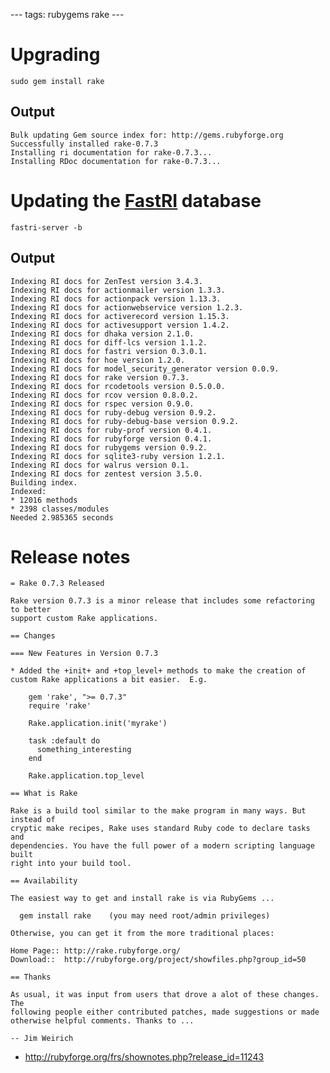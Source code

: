 ---
tags: rubygems rake
---
= Upgrading =

<pre>sudo gem install rake</pre>

== Output ==

<pre>Bulk updating Gem source index for: http://gems.rubyforge.org
Successfully installed rake-0.7.3
Installing ri documentation for rake-0.7.3...
Installing RDoc documentation for rake-0.7.3...</pre>

= Updating the [[FastRI]] database =

<pre>fastri-server -b</pre>

== Output ==

<pre>Indexing RI docs for ZenTest version 3.4.3.
Indexing RI docs for actionmailer version 1.3.3.
Indexing RI docs for actionpack version 1.13.3.
Indexing RI docs for actionwebservice version 1.2.3.
Indexing RI docs for activerecord version 1.15.3.
Indexing RI docs for activesupport version 1.4.2.
Indexing RI docs for dhaka version 2.1.0.
Indexing RI docs for diff-lcs version 1.1.2.
Indexing RI docs for fastri version 0.3.0.1.
Indexing RI docs for hoe version 1.2.0.
Indexing RI docs for model_security_generator version 0.0.9.
Indexing RI docs for rake version 0.7.3.
Indexing RI docs for rcodetools version 0.5.0.0.
Indexing RI docs for rcov version 0.8.0.2.
Indexing RI docs for rspec version 0.9.0.
Indexing RI docs for ruby-debug version 0.9.2.
Indexing RI docs for ruby-debug-base version 0.9.2.
Indexing RI docs for ruby-prof version 0.4.1.
Indexing RI docs for rubyforge version 0.4.1.
Indexing RI docs for rubygems version 0.9.2.
Indexing RI docs for sqlite3-ruby version 1.2.1.
Indexing RI docs for walrus version 0.1.
Indexing RI docs for zentest version 3.5.0.
Building index.
Indexed:
* 12016 methods
* 2398 classes/modules
Needed 2.985365 seconds</pre>

= Release notes =

<pre>= Rake 0.7.3 Released

Rake version 0.7.3 is a minor release that includes some refactoring to better
support custom Rake applications.

== Changes

=== New Features in Version 0.7.3

* Added the +init+ and +top_level+ methods to make the creation of custom Rake applications a bit easier.  E.g.

    gem 'rake', ">= 0.7.3"
    require 'rake'

    Rake.application.init('myrake')
   
    task :default do
      something_interesting
    end
    
    Rake.application.top_level

== What is Rake

Rake is a build tool similar to the make program in many ways. But instead of
cryptic make recipes, Rake uses standard Ruby code to declare tasks and
dependencies. You have the full power of a modern scripting language built
right into your build tool.

== Availability

The easiest way to get and install rake is via RubyGems ...

  gem install rake    (you may need root/admin privileges)

Otherwise, you can get it from the more traditional places:

Home Page:: http://rake.rubyforge.org/
Download::  http://rubyforge.org/project/showfiles.php?group_id=50

== Thanks

As usual, it was input from users that drove a alot of these changes. The
following people either contributed patches, made suggestions or made
otherwise helpful comments. Thanks to ...

-- Jim Weirich</pre>

* http://rubyforge.org/frs/shownotes.php?release_id=11243
